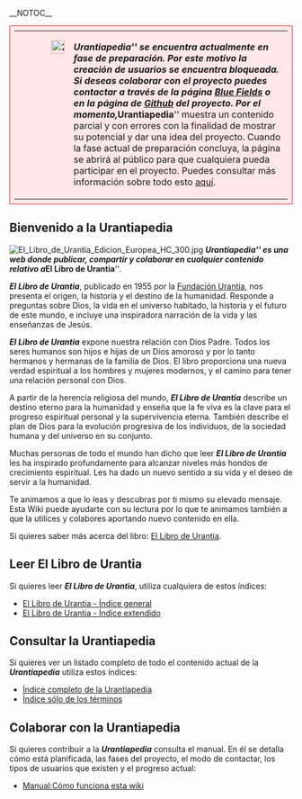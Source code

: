 __NOTOC__

<table class="warning-message" cellspacing="0" cellpadding="0" border="0" style="box-sizing:border-box; border:1px #d33 solid; background: transparent; margin:0.5em 0;padding:0.5em;background-color: #fee7e6">
    <tr>
      <td nowrap="nowrap" valign="top">
        <span style="position: relative; top: -2px;">[[File:240px-OOjs UI icon notice-destructive.svg.png|24x24px|left]]</span>
      </td>
      <td valign="top" style="padding-left:0.5em;">'''''Urantiapedia''''' se encuentra actualmente en fase de preparación. Por este motivo la creación de usuarios se encuentra bloqueada. Si deseas colaborar con el proyecto puedes contactar a través de la página [https://blue-fields.netlify.app Blue Fields] o en la página de [https://github.com/JanHerca/urantiapedia Github] del proyecto. Por el momento, '''''Urantiapedia''''' muestra un contenido parcial y con errores con la finalidad de mostrar su potencial y dar una idea del proyecto. Cuando la fase actual de preparación concluya, la página se abrirá al público para que cualquiera pueda participar en el proyecto. Puedes consultar más información sobre todo esto [[Manual:Cómo funciona esta wiki|aquí]].
      </td>
    </tr>
</table>

==Bienvenido a la Urantiapedia==
[[File:El_Libro_de_Urantia_Edicion_Europea_HC_300.jpg|right]]
'''''Urantiapedia''''' es una web donde publicar, compartir y colaborar en cualquier contenido relativo a '''''El Libro de Urantia'''''.

'''''El Libro de Urantia''''', publicado en 1955 por la [https://www.urantia.org/es Fundación Urantia], nos presenta el origen, la historia y el destino de la humanidad. Responde a preguntas sobre Dios, la vida en el universo habitado, la historia y el futuro de este mundo, e incluye una inspiradora narración de la vida y las enseñanzas de Jesús.

'''''El Libro de Urantia''''' expone nuestra relación con Dios Padre. Todos los seres humanos son hijos e hijas de un Dios amoroso y por lo tanto hermanos y hermanas de la familia de Dios. El libro proporciona una nueva verdad espiritual a los hombres y mujeres modernos, y el camino para tener una relación personal con Dios.

A partir de la herencia religiosa del mundo, '''''El Libro de Urantia''''' describe un destino eterno para la humanidad y enseña que la fe viva es la clave para el progreso espiritual personal y la supervivencia eterna. También describe el plan de Dios para la evolución progresiva de los individuos, de la sociedad humana y del universo en su conjunto.

Muchas personas de todo el mundo han dicho que leer '''''El Libro de Urantia''''' les ha inspirado profundamente para alcanzar niveles más hondos de crecimiento espiritual. Les ha dado un nuevo sentido a su vida y el deseo de servir a la humanidad.

Te animamos a que lo leas y descubras por ti mismo su elevado mensaje. Esta Wiki puede ayudarte con su lectura por lo que te animamos también a que la utilices y colabores aportando nuevo contenido en ella.

Si quieres saber más acerca del libro: [[El_Libro_de_Urantia|El Libro de Urantia]].

== Leer El Libro de Urantia ==

Si quieres leer '''''El Libro de Urantia''''', utiliza cualquiera de estos índices:
* [[El_Libro_de_Urantia_Indice|El Libro de Urantia - Índice general]]
* [[El_Libro_de_Urantia_Indice_extendido|El Libro de Urantia - Índice extendido]]

== Consultar la Urantiapedia ==

Si quieres ver un listado completo de todo el contenido actual de la '''''Urantiapedia''''' utiliza estos índices:
* [[Índice:Urantiapedia|Índice completo de la Urantiapedia]]
* [[Índice:Términos|Índice sólo de los términos]]

== Colaborar con la Urantiapedia ==

Si quieres contribuir a la '''''Urantiapedia''''' consulta el manual. En él se detalla cómo está planificada, las fases del proyecto, el modo de contactar, los tipos de usuarios que existen y el progreso actual:
* [[Manual:Cómo funciona esta wiki]]

